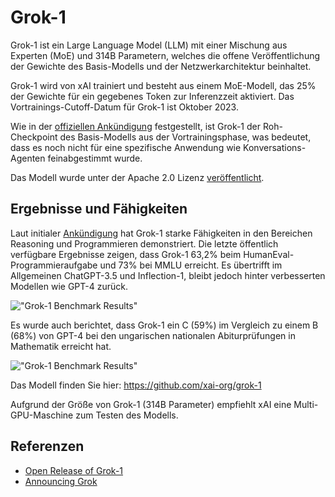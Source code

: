 # Grok-1

Grok-1 ist ein Large Language Model (LLM) mit einer Mischung aus Experten (MoE) und 314B Parametern, welches die offene Veröffentlichung der Gewichte des Basis-Modells und der Netzwerkarchitektur beinhaltet.

Grok-1 wird von xAI trainiert und besteht aus einem MoE-Modell, das 25% der Gewichte für ein gegebenes Token zur Inferenzzeit aktiviert. Das Vortrainings-Cutoff-Datum für Grok-1 ist Oktober 2023.

Wie in der [offiziellen Ankündigung](https://x.ai/blog/grok-os) festgestellt, ist Grok-1 der Roh-Checkpoint des Basis-Modells aus der Vortrainingsphase, was bedeutet, dass es noch nicht für eine spezifische Anwendung wie Konversations-Agenten feinabgestimmt wurde.

Das Modell wurde unter der Apache 2.0 Lizenz [veröffentlicht](https://github.com/xai-org/grok-1).

## Ergebnisse und Fähigkeiten

Laut initialer [Ankündigung](https://x.ai/blog/grok) hat Grok-1 starke Fähigkeiten in den Bereichen Reasoning und Programmieren demonstriert. Die letzte öffentlich verfügbare Ergebnisse zeigen, dass Grok-1 63,2% beim HumanEval-Programmieraufgabe und 73% bei MMLU erreicht. Es übertrifft im Allgemeinen ChatGPT-3.5 und Inflection-1, bleibt jedoch hinter verbesserten Modellen wie GPT-4 zurück.

!["Grok-1 Benchmark Results"](../../img/grok/grok-reasoning.png)

Es wurde auch berichtet, dass Grok-1 ein C (59%) im Vergleich zu einem B (68%) von GPT-4 bei den ungarischen nationalen Abiturprüfungen in Mathematik erreicht hat.

!["Grok-1 Benchmark Results"](../../img/grok/grok-math.png)

Das Modell finden Sie hier: https://github.com/xai-org/grok-1

Aufgrund der Größe von Grok-1 (314B Parameter) empfiehlt xAI eine Multi-GPU-Maschine zum Testen des Modells.

## Referenzen

- [Open Release of Grok-1](https://x.ai/blog/grok-os)
- [Announcing Grok](https://x.ai/blog/grok)
